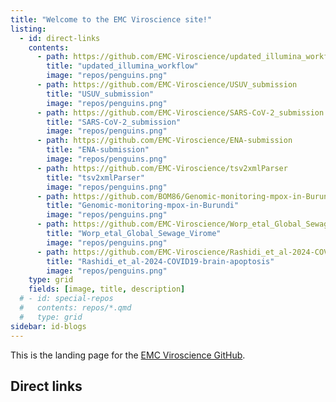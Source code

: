 ```yaml
---
title: "Welcome to the EMC Viroscience site!"
listing:
  - id: direct-links
    contents:
      - path: https://github.com/EMC-Viroscience/updated_illumina_workflow
        title: "updated_illumina_workflow"
        image: "repos/penguins.png"
      - path: https://github.com/EMC-Viroscience/USUV_submission
        title: "USUV_submission"
        image: "repos/penguins.png"
      - path: https://github.com/EMC-Viroscience/SARS-CoV-2_submission
        title: "SARS-CoV-2_submission"
        image: "repos/penguins.png"
      - path: https://github.com/EMC-Viroscience/ENA-submission
        title: "ENA-submission"
        image: "repos/penguins.png"
      - path: https://github.com/EMC-Viroscience/tsv2xmlParser
        title: "tsv2xmlParser"
        image: "repos/penguins.png"
      - path: https://github.com/BOM86/Genomic-monitoring-mpox-in-Burundi
        title: "Genomic-monitoring-mpox-in-Burundi"
        image: "repos/penguins.png"
      - path: https://github.com/EMC-Viroscience/Worp_etal_Global_Sewage_Virome
        title: "Worp_etal_Global_Sewage_Virome"
        image: "repos/penguins.png"
      - path: https://github.com/EMC-Viroscience/Rashidi_et_al-2024-COVID19-brain-apoptosis
        title: "Rashidi_et_al-2024-COVID19-brain-apoptosis"
        image: "repos/penguins.png"
    type: grid
    fields: [image, title, description]
  # - id: special-repos
  #   contents: repos/*.qmd
  #   type: grid
sidebar: id-blogs
---
```


This is the landing page for the [EMC Viroscience GitHub](https://github.com/EMC-Viroscience){target="_blank"}.

## Direct links {.unnumbered .unlisted}

:::{#direct-links}
::: 

<!-- ## Special repos {.unnumbered} -->
<!-- These repositories have dedicated pages on this website.  -->

<!-- :::{#special_repos} -->
<!-- ::: -->